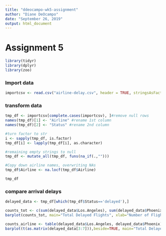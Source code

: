 ```yaml
---
title: "ddeocampo-wk5-assignment"
author: "Diane DeOcampo"
date: "September 26, 2019"
output: html_document
---
```


# Assignment 5
```r
library(tidyr)
library(dplyr)
library(zoo)
```

### Import data
```r
importcsv <- read.csv("airline-delay.csv", header = TRUE, stringsAsFactors = FALSE)
```

### transform data
```r
tmp_df <- importcsv[complete.cases(importcsv), ]#remove null rows
names(tmp_df)[1] <- "Airline" #rename 1st column
names(tmp_df)[2] <- "Status" #rename 2nd column

#turn factor to str
i <- sapply(tmp_df, is.factor)
tmp_df[i] <- lapply(tmp_df[i], as.character)

#remaining empty strings to null
tmp_df <- mutate_all(tmp_df, funs(na_if(.,"")))

#Copy down airline names, overwriting NAs
tmp_df$Airline <- na.locf(tmp_df$Airline)

tmp_df
```

### compare arrival delays
```r
delayed_data <- tmp_df[which(tmp_df$Status=='delayed'),]

counts_tot <- c(sum(delayed_data$Los.Angeles), sum(delayed_data$Phoenix), sum(delayed_data$San.Diego), sum(delayed_data$San.Francisco), sum(delayed_data$Seattle))
barplot(counts_tot, main="Total Delayed Flights", xlab="Number of Flights by City", names.arg = names(tmp_df[3:7]), col=c("yellow","red","blue","green","purple"))

counts_airline <- table(delayed_data$Los.Angeles, delayed_data$Phoenix)
barplot(t(as.matrix(delayed_data[3:7])),beside=TRUE, main="Total Delayed Flights", xlab="Number of Flights by City", col=c("yellow","red","blue","green","purple"), names.arg = delayed_data$Airline, legend = names(delayed_data[3:7]))
```